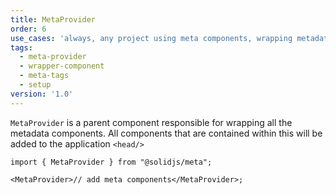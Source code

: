 ```yaml
---
title: MetaProvider
order: 6
use_cases: 'always, any project using meta components, wrapping metadata components'
tags:
  - meta-provider
  - wrapper-component
  - meta-tags
  - setup
version: '1.0'
---
```


`MetaProvider` is a parent component responsible for wrapping all the metadata components.
All components that are contained within this will be added to the application `<head/>`

```tsx twoslash
import { MetaProvider } from "@solidjs/meta";

<MetaProvider>// add meta components</MetaProvider>;
```
